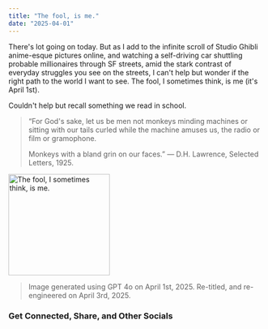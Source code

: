 ```yaml
---
title: "The fool, is me."
date: "2025-04-01"
---
```


There's lot going on today. But as I add to the infinite scroll of Studio Ghibli anime-esque pictures online, 
and watching a self-driving car shuttling probable millionaires through SF streets, amid the stark contrast of everyday struggles you see on the streets,
I can't help but wonder if the right path to the world I want to see. The fool, I sometimes think, is me (it's April 1st). 

Couldn't help but recall something we read in school. 

> “For God's sake, let us be men
> not monkeys minding machines
> or sitting with our tails curled
> while the machine amuses us, the radio or film or gramophone.
> 
> Monkeys with a bland grin on our faces.”
>        ― D.H. Lawrence, Selected Letters, 1925.

<img height="200" src="/images/ChatGPT Image Apr 3, 2025, 11_57_34 PM.png" title="The fool, I sometimes think, is me."/>

> Image generated using GPT 4o on April 1st, 2025. Re-titled, and re-engineered on April 3rd, 2025.

### Get Connected, Share, and Other Socials

<CardGroup>
  <Card 
    title="Share on LinkedIn" 
    description="Share this article on LinkedIn." 
    href="http://www.linkedin.com/shareArticle?mini=true&url=https://blog.elevate.do/musings/aprils-fool" 
  />
  <Card 
    title="Share on X/Twitter" 
    description="Tweet this article to your followers." 
    href="https://twitter.com/intent/tweet?url=https://blog.elevate.do/musings/aprils-fool" 
  />
  <Card 
    title="Have thoughts? I'd love to chat!" 
    description="Schedule a conversation with me." 
    href="https://calendar.app.google/a5e29gFgjHRiKaPV9" 
  />
</CardGroup>